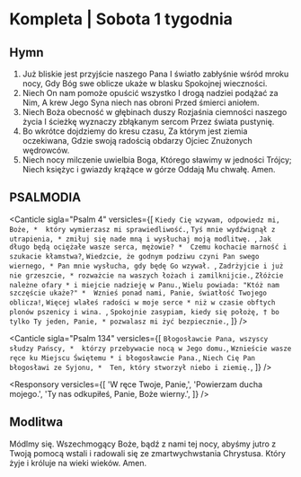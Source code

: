 # Kompleta | Sobota 1 tygodnia

<OpeningVersicle />

<ExaminationOfConscience />

## Hymn

1. Już bliskie jest przyjście naszego Pana
   I światło zabłyśnie wśród mroku nocy,
   Gdy Bóg swe oblicze ukaże w blasku
   Spokojnej wieczności.
2. Niech On nam pomoże opuścić wszystko
   I drogą nadziei podążać za Nim,
   A krew Jego Syna niech nas obroni
   Przed śmierci aniołem.
3. Niech Boża obecność w głębinach duszy
   Rozjaśnia ciemności naszego życia
   I ścieżkę wyznaczy zbłąkanym sercom
   Przez świata pustynię.
4. Bo wkrótce dojdziemy do kresu czasu,
   Za którym jest ziemia oczekiwana,
   Gdzie swoją radością obdarzy Ojciec
   Znużonych wędrowców.
5. Niech nocy milczenie uwielbia Boga,
   Którego sławimy w jedności Trójcy;
   Niech księżyc i gwiazdy krążące w górze
   Oddają Mu chwałę. Amen.

## PSALMODIA

<Canticle
  sigla="Psalm 4"
  versicles={[
    `Kiedy Cię wzywam, odpowiedz mi, Boże, * 
który wymierzasz mi sprawiedliwość.`,
    `Tyś mnie wydźwignął z utrapienia, *
zmiłuj się nade mną i wysłuchaj moją modlitwę. `,
    `Jak długo będą ociężałe wasze serca, mężowie? * 
Czemu kochacie marność i szukacie kłamstwa?`,
    `Wiedzcie, że godnym podziwu czyni Pan swego wiernego, *
Pan mnie wysłucha, gdy będę Go wzywał. `,
    `Zadrżyjcie i już nie grzeszcie, *
rozważcie na waszych łożach i zamilknijcie.`,
    `Złóżcie należne ofary *
i miejcie nadzieję w Panu.`,
    `Wielu powiada: "Któż nam szczęście ukaże?" * 
Wznieś ponad nami, Panie, światłość Twojego oblicza!`,
    `Więcej wlałeś radości w moje serce *
niż w czasie obftych plonów pszenicy i wina. `,
    `Spokojnie zasypiam, kiedy się położę, †
bo tylko Ty jeden, Panie, *
pozwalasz mi żyć bezpiecznie.`,
  ]}
/>

<Canticle
  sigla="Psalm 134"
  versicles={[
    `Błogosławcie Pana, wszyscy słudzy Pańscy, * 
którzy przebywacie nocą w Jego domu.`,
    `Wznieście wasze ręce ku Miejscu Świętemu *
i błogosławcie Pana.`,
    `Niech Cię Pan błogosławi ze Syjonu, * 
Ten, który stworzył niebo i ziemię.`,
  ]}
/>

<Passage
  sigla="Pwt 6, 4-7"
  passage="Słuchaj, Izraelu: Pan jest naszym Bogiem – Pan jedyny. Będziesz miłował twojego Pana Boga z całego twego serca, z całej duszy swojej, ze wszystkich sił swoich. Niech pozostaną w twym sercu te słowa, które ja ci dziś nakazuję. Wpoisz je twoim synom, będziesz o nich mówił przebywając w domu, w czasie podróży, kładąc się spać i wstając ze snu."
/>

<Responsory
  versicles={[
    'W ręce Twoje, Panie,',
    'Powierzam ducha mojego.',
    'Ty nas odkupiłeś, Panie, Boże wierny.',
  ]}
/>

<NuncDimittis variant={1} />

## Modlitwa

Módlmy się. Wszechmogący Boże, bądź z nami tej nocy, abyśmy jutro z Twoją pomocą wstali i radowali się ze zmartwychwstania Chrystusa. Który żyje i króluje na wieki wieków. Amen.

<ComplineBlessingAndConcludingVersicle variant={1} />
